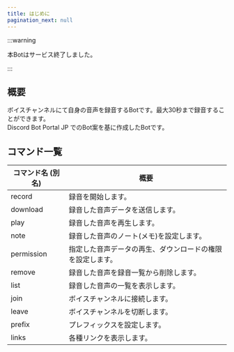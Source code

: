```yaml
---
title: はじめに
pagination_next: null
---
```


:::warning

本Botはサービス終了しました。

:::

## 概要
ボイスチャンネルにて自身の音声を録音するBotです。最大30秒まで録音することができます。  
Discord Bot Portal JP でのBot案を基に作成したBotです。

## コマンド一覧
| コマンド名 (別名) | 概要                            |
|------------|-------------------------------|
| record     | 録音を開始します。                     |
| download   | 録音した音声データを送信します。              |
| play       | 録音した音声を再生します。                 |
| note       | 録音した音声のノート(メモ)を設定します。         |
| permission | 指定した音声データの再生、ダウンロードの権限を設定します。 |
| remove     | 録音した音声を録音一覧から削除します。           |
| list       | 録音した音声の一覧を表示します。              |
| join       | ボイスチャンネルに接続します。               |
| leave      | ボイスチャンネルを切断します。               |
| prefix     | プレフィックスを設定します。                |
| links      | 各種リンクを表示します。                  |